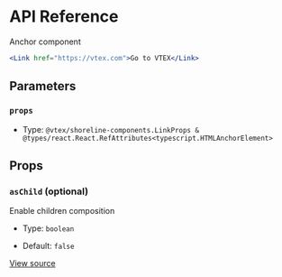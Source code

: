 # API Reference

Anchor component

```jsx
<Link href="https://vtex.com">Go to VTEX</Link>
```

## Parameters

### `props`

- Type: `@vtex/shoreline-components.LinkProps & @types/react.React.RefAttributes<typescript.HTMLAnchorElement>`

## Props

### `asChild` (optional)

Enable children composition

- Type: `boolean`

- Default: `false`

[View source](https://github.com/vtex/shoreline/blob/95eb69cd8/packages/components/src/link/link.tsx#L10)
